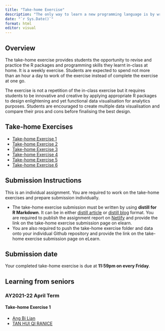 ```yaml
---
title: "Take-home Exercise"
description: "The only way to learn a new programming language is by writing programs in it. *- Dennis Ritchie*"
date: "`r Sys.Date()`"
format: html
editor: visual
---
```


## Overview

The take-home exercise provides students the opportunity to revise and practice the R packages and programming skills they learnt in-class at home. It is a weekly exercise. Students are expected to spend not more than an hour a day to work of the exercise instead of complete the exercise at one go.

The exercise is not a repetition of the in-class exercise but it requires students to be innovative and creative by applying appropriate R packages to design enlightening and yet functional data visualisation for analytics purposes. Students are encouraged to create multiple data visualisation and compare their pros and cons before finalising the best design.

## Take-home Exercises

-   [Take-home Exercise 1]()
-   [Take-home Exercise 2]()
-   [Take-home Exercise 3]()
-   [Take-home Exercise 4]()
-   [Take-home Exercise 5]()
-   [Take-home Exercise 6]()

## Submission Instructions

This is an individual assignment. You are required to work on the take-home exercises and prepare submission individually.

-   The take-home exercise submission must be written by using **distill for R Markdown**. It can be in either [distill article](https://distill.pub/guide/) or [distill blog](https://rstudio.github.io/distill/blog.html) format. You are required to publish the assignment report on [Netlify](https://www.netlify.com/) and provide the link on the take-home exercise submission page on elearn.
-   You are also required to push the take-home exercise folder and data onto your individual Github repository and provide the link on the take-home exercise submission page on eLearn.

## Submission date

Your completed take-home exercise is due at **11:59pm on every Friday**.

## Learning from seniors

### AY2021-22 April Term

#### Take-home Exercise 1

-   [Ang Bi Lian](https://bilian-mitb2021.netlify.app/th_ex/th_ex01/take-home_ex01)
-   [TAN HUI QI RANICE](https://isss608-ranice.netlify.app/th_ex/th_ex01/th_ex01)

